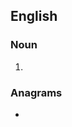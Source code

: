{{also|roll-overs}}
==English==

===Noun===
{{head|en|noun form}}

# {{plural of|en|rollover}}

===Anagrams===
* {{anagrams|en|a=elloorrsv|rolls over}}